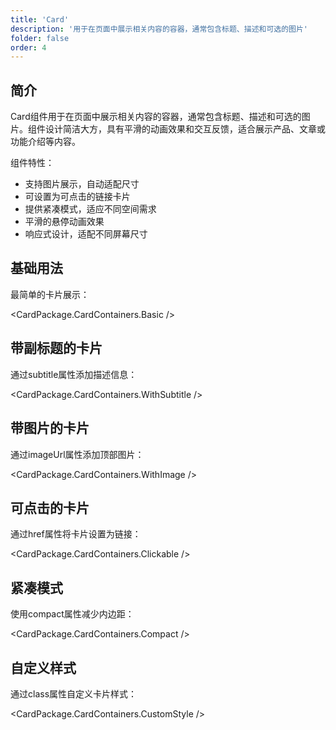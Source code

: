 ```yaml
---
title: 'Card'
description: '用于在页面中展示相关内容的容器，通常包含标题、描述和可选的图片'
folder: false
order: 4
---
```



## 简介

Card组件用于在页面中展示相关内容的容器，通常包含标题、描述和可选的图片。组件设计简洁大方，具有平滑的动画效果和交互反馈，适合展示产品、文章或功能介绍等内容。

组件特性：

- 支持图片展示，自动适配尺寸
- 可设置为可点击的链接卡片
- 提供紧凑模式，适应不同空间需求
- 平滑的悬停动画效果
- 响应式设计，适配不同屏幕尺寸

## 基础用法

最简单的卡片展示：

<CardPackage.CardContainers.Basic />

## 带副标题的卡片

通过subtitle属性添加描述信息：

<CardPackage.CardContainers.WithSubtitle />

## 带图片的卡片

通过imageUrl属性添加顶部图片：

<CardPackage.CardContainers.WithImage />

## 可点击的卡片

通过href属性将卡片设置为链接：

<CardPackage.CardContainers.Clickable />

## 紧凑模式

使用compact属性减少内边距：

<CardPackage.CardContainers.Compact />

## 自定义样式

通过class属性自定义卡片样式：

<CardPackage.CardContainers.CustomStyle />
